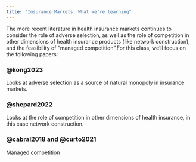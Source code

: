 ```yaml
---
title: "Insurance Markets: What we're learning"
---
```


The more recent literature in health insurance markets continues to consider the role of adverse selection, as well as the role of competition in other dimensions of health insurance products (like network construction), and the feasibility of "managed competition".For this class, we'll focus on the following papers:

### @kong2023
Looks at adverse selection as a source of natural monopoly in insurance markets.

### @shepard2022
Looks at the role of competition in other dimensions of health insurance, in this case network construction.

### @cabral2018 and @curto2021
Managed competition